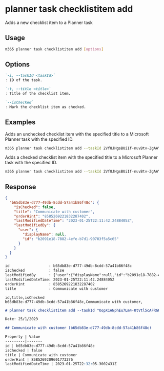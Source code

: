 
# planner task checklistitem add

Adds a new checklist item to a Planner task

## Usage

```sh
m365 planner task checklistitem add [options]
```

## Options

```md definition-list
`-i, --taskId <taskId>`
: ID of the task.

`-t, --title <title>`
: Title of the checklist item.

`--isChecked`
: Mark the checklist item as checked.
```

<Global />

## Examples

Adds an unchecked checklist item with the specified title to a Microsoft Planner task with the specified ID.

```sh
m365 planner task checklistitem add --taskId 2Vf8JHgsBUiIf-nuvBtv-ZgAAYw2 --title "My checklist item"
```

Adds a checked checklist item with the specified title to a Microsoft Planner task with the specified ID.

```sh
m365 planner task checklistitem add --taskId 2Vf8JHgsBUiIf-nuvBtv-ZgAAYw2 --title "My checklist item" --isChecked
```

## Response

<Tabs>
  <TabItem value="JSON">

  ```json
  {
    "b65db83e-d777-49db-8cdd-57a41b86f48c": {
      "isChecked": false,
      "title": "Communicate with customer",
      "orderHint": "8585269221832287402",
      "lastModifiedDateTime": "2023-01-25T22:11:42.2488405Z",
      "lastModifiedBy": {
        "user": {
          "displayName": null,
          "id": "b2091e18-7882-4efe-b7d1-90703f5a5c65"
        }
      }
    }
  }
  ```

  </TabItem>
  <TabItem value="Text">

  ```txt
  id                  : b65db83e-d777-49db-8cdd-57a41b86f48c
  isChecked           : false
  lastModifiedBy      : {"user":{"displayName":null,"id":"b2091e18-7882-4efe-b7d1-90703f5a5c65"}}
  lastModifiedDateTime: 2023-01-25T22:11:42.2488405Z
  orderHint           : 8585269221832287402
  title               : Communicate with customer
  ```

  </TabItem>
  <TabItem value="CSV">

  ```csv
  id,title,isChecked
  b65db83e-d777-49db-8cdd-57a41b86f48c,Communicate with customer,
  ```

  </TabItem>
  <TabItem value="Markdown">

  ```md
  # planner task checklistitem add --taskId "OopX1ANphEu7Lm4-0tVtl5cAFRGQ" --title "Communicate with customer"

  Date: 25/1/2023

  ## Communicate with customer (b65db83e-d777-49db-8cdd-57a41b86f48c)

  Property | Value
  ---------|-------
  id | b65db83e-d777-49db-8cdd-57a41b86f48c
  isChecked | false
  title | Communicate with customer
  orderHint | 8585269209601773376
  lastModifiedDateTime | 2023-01-25T22:32:05.3002431Z
  ```

  </TabItem>
</Tabs>
